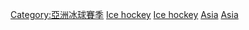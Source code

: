 
[[Category:亞洲冰球賽季|Category:亞洲冰球賽季]]
[[Category:2016年亞洲體育|Ice hockey]]
[[Category:2017年亞洲體育|Ice hockey]]
[[Category:2016年冰球|Asia]]
[[Category:2017年冰球|Asia]]